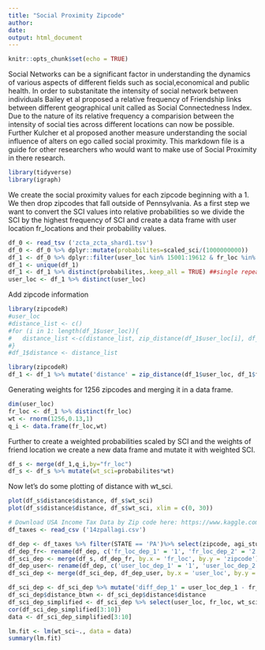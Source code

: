 ```yaml
---
title: "Social Proximity Zipcode"
author: 
date: 
output: html_document
---
```


```r
knitr::opts_chunk$set(echo = TRUE)
```


Social Networks can be a significant factor in understanding the dynamics of various aspects of different fields such as social,economical and public health. In order to substanitate the intensity of social network between individuals Bailey et al proposed a relative frequency of Friendship links between different geographical unit called as Social Connectedness Index. Due to the nature of its relative frequency a comparision between the intensity of social ties across different locations can now be possible. Further Kulcher et al proposed another measure understanding the social influence of alters on ego called social proximity. This markdown file is a guide for other researchers who would want to make use of Social Proximity in there research.

```r
library(tidyverse)
library(igraph)
```

We create the social proximity values for each zipcode beginning with a 1. We then drop zipcodes that fall outside of Pennsylvania. As a first step we want to convert the SCI values into relative probabilities so we divide the SCI by the highest frequency of SCI and create a data frame with user location fr_locations and their probability values.

```r
df_0 <- read_tsv ('zcta_zcta_shard1.tsv')
df_0 <- df_0 %>% dplyr::mutate(probabilites=scaled_sci/(1000000000)) 
df_1 <- df_0 %>% dplyr::filter(user_loc %in% 15001:19612 & fr_loc %in% 15001:19612)
df_1 <- unique(df_1)
df_1 <- df_1 %>% distinct(probabilites,.keep_all = TRUE) ##single repeated pairwise comparisons for sci
user_loc <- df_1 %>% distinct(user_loc)
```

Add zipcode information
```r
library(zipcodeR)
#user_loc
#distance_list <- c()
#for (i in 1: length(df_1$user_loc)){
#   distance_list <-c(distance_list, zip_distance(df_1$user_loc[i], df_1$fr_loc[i][3]))
#}
#df_1$distance <- distance_list
```
```r
library(zipcodeR)
df_1 <- df_1 %>% mutate('distance' = zip_distance(df_1$user_loc, df_1$fr_loc))

```


Generating weights for  1256 zipcodes and merging it in a data frame.
```r
dim(user_loc)
fr_loc <- df_1 %>% distinct(fr_loc)
wt <- rnorm(1256,0.13,1)
q_i <- data.frame(fr_loc,wt)
```

Further to create a weighted probabilities scaled by SCI and the weights of friend location we create a new data frame and mutate it with weighted SCI. 
```r
df_s <- merge(df_1,q_i,by="fr_loc")
df_s <- df_s %>% mutate(wt_sci=probabilites*wt)
```
Now let's do some plotting of distance with wt_sci. 
```r
plot(df_s$distance$distance, df_s$wt_sci)
plot(df_s$distance$distance, df_s$wt_sci, xlim = c(0, 30))
```
```r
# Download USA Income Tax Data by Zip code here: https://www.kaggle.com/datasets/wpncrh/zip-code-income-tax-data-2014?resource=download
df_taxes <- read_csv ('14zpallagi.csv')
```

```r
df_dep <- df_taxes %>% filter(STATE == 'PA')%>% select(zipcode, agi_stub, NUMDEP) %>% pivot_wider(names_from = c( "agi_stub"), values_from = c("NUMDEP"))
df_dep_fr<- rename(df_dep, c('fr_loc_dep_1' = '1', 'fr_loc_dep_2' = '2', 'fr_loc_dep_3' = '3', 'fr_loc_dep_4'= '4', 'fr_loc_dep_5'= '5', 'fr_loc_dep_6'= '6' ))
df_sci_dep <- merge(df_s, df_dep_fr, by.x = 'fr_loc', by.y = 'zipcode')
df_dep_user<- rename(df_dep, c('user_loc_dep_1' = '1', 'user_loc_dep_2' = '2', 'user_loc_dep_3' = '3', 'user_loc_dep_4'= '4', 'user_loc_dep_5'= '5', 'user_loc_dep_6'= '6'))
df_sci_dep <- merge(df_sci_dep, df_dep_user, by.x = 'user_loc', by.y = 'zipcode')
```

```r
df_sci_dep <- df_sci_dep %>% mutate('diff_dep_1' = user_loc_dep_1 - fr_loc_dep_1)%>% mutate('diff_dep_2' = user_loc_dep_2 - fr_loc_dep_2)%>% mutate('diff_dep_3' = user_loc_dep_3 - fr_loc_dep_3)%>% mutate('diff_dep_4' = user_loc_dep_4 - fr_loc_dep_4)%>% mutate('diff_dep_5' = user_loc_dep_5 - fr_loc_dep_5)%>% mutate('diff_dep_6' = user_loc_dep_6 - fr_loc_dep_6)
df_sci_dep$distance_btwn <- df_sci_dep$distance$distance
df_sci_dep_simplified <- df_sci_dep %>% select(user_loc, fr_loc, wt_sci, distance_btwn, diff_dep_1, diff_dep_2, diff_dep_3, diff_dep_4, diff_dep_5, diff_dep_6)
cor(df_sci_dep_simplified[3:10])
data <- df_sci_dep_simplified[3:10] 
```
```r
lm.fit <- lm(wt_sci~., data = data)
summary(lm.fit)
```
